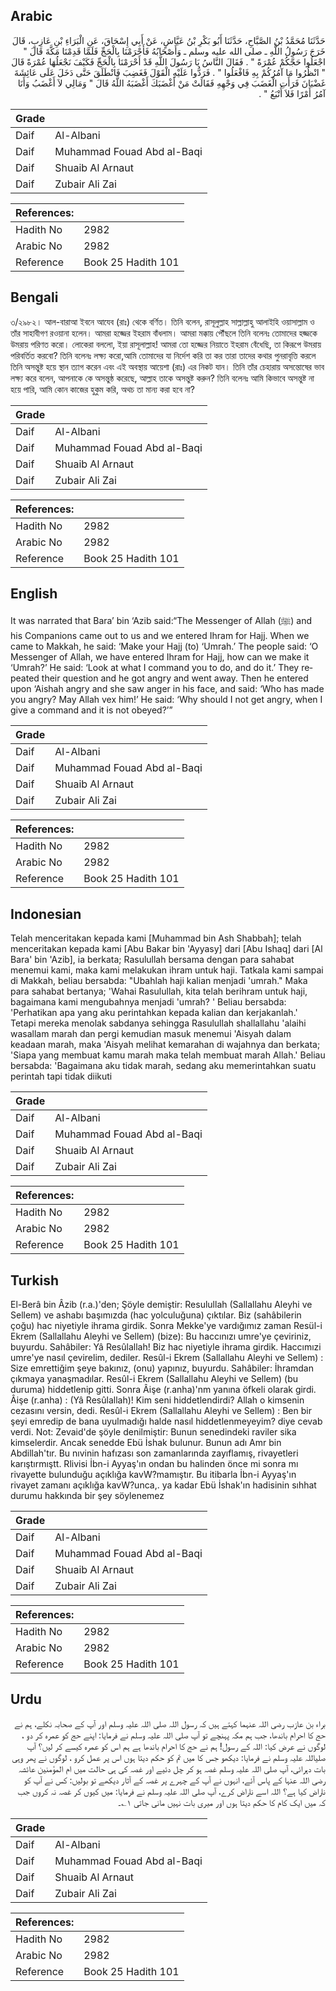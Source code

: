 ## Arabic


<div dir="rtl" lang="ar" style={{fontSize:'larger',backgroundColor:'#f8f9fa',padding:20}}>
حَدَّثَنَا مُحَمَّدُ بْنُ الصَّبَّاحِ، حَدَّثَنَا أَبُو بَكْرِ بْنُ عَيَّاشٍ، عَنْ أَبِي إِسْحَاقَ، عَنِ الْبَرَاءِ بْنِ عَازِبٍ، قَالَ خَرَجَ رَسُولُ اللَّهِ ـ صلى الله عليه وسلم ـ وَأَصْحَابُهُ فَأَحْرَمْنَا بِالْحَجِّ فَلَمَّا قَدِمْنَا مَكَّةَ قَالَ ‏"‏ اجْعَلُوا حَجَّكُمْ عُمْرَةً ‏"‏ ‏.‏ فَقَالَ النَّاسُ يَا رَسُولَ اللَّهِ قَدْ أَحْرَمْنَا بِالْحَجِّ فَكَيْفَ نَجْعَلُهَا عُمْرَةً قَالَ ‏"‏ انْظُرُوا مَا آمُرُكُمْ بِهِ فَافْعَلُوا ‏"‏ ‏.‏ فَرَدُّوا عَلَيْهِ الْقَوْلَ فَغَضِبَ فَانْطَلَقَ حَتَّى دَخَلَ عَلَى عَائِشَةَ غَضْبَانَ فَرَأَتِ الْغَضَبَ فِي وَجْهِهِ فَقَالَتْ مَنْ أَغْضَبَكَ أَغْضَبَهُ اللَّهُ قَالَ ‏"‏ وَمَالِي لاَ أَغْضَبُ وَأَنَا آمُرُ أَمْرًا فَلاَ أُتْبَعُ ‏"‏ ‏.‏
</div>
<div style={{backgroundColor:'#f8f9fa',padding:20, marginBottom: 10}}><table> <thead> <tr> <th>Grade</th> <th></th> </tr> </thead> <tbody> <tr><td>Daif</td><td>Al-Albani</td></tr><tr><td>Daif</td><td>Muhammad Fouad Abd al-Baqi</td></tr><tr><td>Daif</td><td>Shuaib Al Arnaut</td></tr><tr><td>Daif</td><td>Zubair Ali Zai</td></tr></tbody></table><table> <thead> <tr> <th>References:</th> <th></th> </tr> </thead> <tbody><tr><td>Hadith No</td><td>2982</td></tr><tr><td>Arabic No</td><td>2982</td></tr><tr><td>Reference</td><td>Book 25 Hadith 101</td></tr></tbody></table></div>

## Bengali


<div dir="ltr" lang="bn" style={{fontSize:'larger',backgroundColor:'#f8f9fa',padding:20}}>
৩/২৯৮২। আল-বারাআ ইবনে আযেব (রাঃ) থেকে বর্ণিত। তিনি বলেন, রাসূলুল্লাহ সাল্লাল্লাহু আলাইহি ওয়াসাল্লাম ও তাঁর সাহাবীগণ রওয়ানা হলেন। আমরা হজ্জের ইহরাম বাঁধলাম। আমরা মক্কায় পৌঁছলে তিনি বলেনঃ তোমাদের হজ্জকে উমরায় পরিণত করো। লোকেরা বললো, ইয়া রাসূলাল্লাহ! আমরা তো হজ্জের নিয়াতে ইহরাম বেঁধেছি, তা কিরূপে উমরায় পরিবর্তিত করবো? তিনি বলেনঃ লক্ষ্য করো,আমি তোমাদের যা নির্দেশ করি তা কর তারা তাদের কথার পুনরাবৃত্তি করলে তিনি অসন্তুষ্ট হয়ে স্থান ত্যাগ করেন এবং এই অবস্থায় আয়েশা (রাঃ) এর নিকট যান। তিনি তাঁর চেহারায় অসন্তোষের ভাব লক্ষ্য করে বলেন, আপনাকে কে অসন্তুষ্ঠ করেছে, আল্লাহ তাকে অসন্তুষ্ট করুন? তিনি বলেনঃ আমি কিভাবে অসন্তুষ্ট না হয়ে পারি, আমি কোন কাজের হুকুম করি, অথচ তা মান্য করা হবে না?
</div>
<div style={{backgroundColor:'#f8f9fa',padding:20, marginBottom: 10}}><table> <thead> <tr> <th>Grade</th> <th></th> </tr> </thead> <tbody> <tr><td>Daif</td><td>Al-Albani</td></tr><tr><td>Daif</td><td>Muhammad Fouad Abd al-Baqi</td></tr><tr><td>Daif</td><td>Shuaib Al Arnaut</td></tr><tr><td>Daif</td><td>Zubair Ali Zai</td></tr></tbody></table><table> <thead> <tr> <th>References:</th> <th></th> </tr> </thead> <tbody><tr><td>Hadith No</td><td>2982</td></tr><tr><td>Arabic No</td><td>2982</td></tr><tr><td>Reference</td><td>Book 25 Hadith 101</td></tr></tbody></table></div>

## English


<div dir="ltr" lang="en" style={{fontSize:'larger',backgroundColor:'#f8f9fa',padding:20}}>
It was narrated that Bara’ bin ‘Azib said:“The Messenger of Allah (ﷺ) and his Companions came out to us and we entered Ihram for Hajj. When we came to Makkah, he said: ‘Make your Hajj (to) ‘Umrah.’ The people said: ‘O Messenger of Allah, we have entered Ihram for Hajj, how can we make it ‘Umrah?’ He said: ‘Look at what I command you to do, and do it.’ They repeated their question and he got angry and went away. Then he entered upon ‘Aishah angry and she saw anger in his face, and said: ‘Who has made you angry? May Allah vex him!’ He said: ‘Why should I not get angry, when I give a command and it is not obeyed?’”
</div>
<div style={{backgroundColor:'#f8f9fa',padding:20, marginBottom: 10}}><table> <thead> <tr> <th>Grade</th> <th></th> </tr> </thead> <tbody> <tr><td>Daif</td><td>Al-Albani</td></tr><tr><td>Daif</td><td>Muhammad Fouad Abd al-Baqi</td></tr><tr><td>Daif</td><td>Shuaib Al Arnaut</td></tr><tr><td>Daif</td><td>Zubair Ali Zai</td></tr></tbody></table><table> <thead> <tr> <th>References:</th> <th></th> </tr> </thead> <tbody><tr><td>Hadith No</td><td>2982</td></tr><tr><td>Arabic No</td><td>2982</td></tr><tr><td>Reference</td><td>Book 25 Hadith 101</td></tr></tbody></table></div>

## Indonesian


<div dir="ltr" lang="id" style={{fontSize:'larger',backgroundColor:'#f8f9fa',padding:20}}>
Telah menceritakan kepada kami [Muhammad bin Ash Shabbah]; telah menceritakan kepada kami [Abu Bakar bin 'Ayyasy] dari [Abu Ishaq] dari [Al Bara' bin 'Azib], ia berkata; Rasulullah bersama dengan para sahabat menemui kami, maka kami melakukan ihram untuk haji. Tatkala kami sampai di Makkah, beliau bersabda: "Ubahlah haji kalian menjadi 'umrah." Maka para sahabat bertanya; 'Wahai Rasulullah, kita telah berihram untuk haji, bagaimana kami mengubahnya menjadi 'umrah? ' Beliau bersabda: 'Perhatikan apa yang aku perintahkan kepada kalian dan kerjakanlah.' Tetapi mereka menolak sabdanya sehingga Rasulullah shallallahu 'alaihi wasallam marah dan pergi kemudian masuk menemui 'Aisyah dalam keadaan marah, maka 'Aisyah melihat kemarahan di wajahnya dan berkata; 'Siapa yang membuat kamu marah maka telah membuat marah Allah.' Beliau bersabda: 'Bagaimana aku tidak marah, sedang aku memerintahkan suatu perintah tapi tidak diikuti
</div>
<div style={{backgroundColor:'#f8f9fa',padding:20, marginBottom: 10}}><table> <thead> <tr> <th>Grade</th> <th></th> </tr> </thead> <tbody> <tr><td>Daif</td><td>Al-Albani</td></tr><tr><td>Daif</td><td>Muhammad Fouad Abd al-Baqi</td></tr><tr><td>Daif</td><td>Shuaib Al Arnaut</td></tr><tr><td>Daif</td><td>Zubair Ali Zai</td></tr></tbody></table><table> <thead> <tr> <th>References:</th> <th></th> </tr> </thead> <tbody><tr><td>Hadith No</td><td>2982</td></tr><tr><td>Arabic No</td><td>2982</td></tr><tr><td>Reference</td><td>Book 25 Hadith 101</td></tr></tbody></table></div>

## Turkish


<div dir="ltr" lang="tr" style={{fontSize:'larger',backgroundColor:'#f8f9fa',padding:20}}>
El-Berâ bin Âzib (r.a.)'den; Şöyle demiştir: Resulullah (Sallallahu Aleyhi ve Sellem) ve ashabı başımızda (hac yolculuğuna) çıktılar. Biz (sahâbilerin çoğu) hac niyetiyle ihrama girdik. Sonra Mekke'ye vardığımız zaman Resül-i Ekrem (Sallallahu Aleyhi ve Sellem) (bize): Bu haccınızı umre'ye çeviriniz, buyurdu. Sahâbiler: Yâ Resûlallah! Biz hac niyetiyle ihrama girdik. Haccımızi umre'ye nasıl çevirelim, dediler. Resûl-i Ekrem (Sallallahu Aleyhi ve Sellem) : Size emrettiğim şeye bakınız, (onu) yapınız, buyurdu. Sahâbiler: İhramdan çıkmaya yanaşmadılar. Resûl-i Ekrem (Sallallahu Aleyhi ve Sellem) (bu duruma) hiddetlenip gitti. Sonra Âişe (r.anha)'nm yanına öfkeli olarak girdi. Âişe (r.anha) : (Yâ Resûlallah)! Kim seni hiddetlendirdi? Allah o kimsenin cezasını versin, dedi. Resûl-i Ekrem (Sallallahu Aleyhi ve Sellem) : Ben bir şeyi emredip de bana uyulmadığı halde nasıl hiddetlenmeyeyim? diye cevab verdi. Not: Zevaid'de şöyle denilmiştir: Bunun senedindeki raviler sika kimselerdir. Ancak senedde Ebü İshak bulunur. Bunun adı Amr bin Abdillah'tır. Bu nıvinin hafızası son zamanlarında zayıflamış, rivayetleri karıştırmıştt. Rlivisi İbn-i Ayyaş'ın ondan bu halinden önce mi sonra mı rivayette bulunduğu açıklığa kavW?mamıştır. Bu itibarla İbn-i Ayyaş'ın rivayet zamanı açıklığa kavW?unca,. ya kadar Ebü İshak'ın hadisinin sıhhat durumu hakkında bir şey söylenemez
</div>
<div style={{backgroundColor:'#f8f9fa',padding:20, marginBottom: 10}}><table> <thead> <tr> <th>Grade</th> <th></th> </tr> </thead> <tbody> <tr><td>Daif</td><td>Al-Albani</td></tr><tr><td>Daif</td><td>Muhammad Fouad Abd al-Baqi</td></tr><tr><td>Daif</td><td>Shuaib Al Arnaut</td></tr><tr><td>Daif</td><td>Zubair Ali Zai</td></tr></tbody></table><table> <thead> <tr> <th>References:</th> <th></th> </tr> </thead> <tbody><tr><td>Hadith No</td><td>2982</td></tr><tr><td>Arabic No</td><td>2982</td></tr><tr><td>Reference</td><td>Book 25 Hadith 101</td></tr></tbody></table></div>

## Urdu


<div dir="rtl" lang="ur" style={{fontSize:'larger',backgroundColor:'#f8f9fa',padding:20}}>
براء بن عازب رضی اللہ عنہما کہتے ہیں کہ رسول اللہ صلی اللہ علیہ وسلم اور آپ کے صحابہ نکلے، ہم نے حج کا احرام باندھا، جب ہم مکہ پہنچے تو آپ صلی اللہ علیہ وسلم نے فرمایا: اپنے حج کو عمرہ کر دو ، لوگوں نے عرض کیا: اللہ کے رسول! ہم نے حج کا احرام باندھا ہے ہم اس کو عمرہ کیسے کر لیں؟ آپ صلیاللہ علیہ وسلم نے فرمایا: دیکھو جس کا میں تم کو حکم دیتا ہوں اس پر عمل کرو ، لوگوں نے پھر وہی بات دہرائی، آپ صلی اللہ علیہ وسلم غصہ ہو کر چل دئیے اور غصہ کی ہی حالت میں ام المؤمنین عائشہ رضی اللہ عنہا کے پاس آئے، انہوں نے آپ کے چہرے پر غصہ کے آثار دیکھے تو بولیں: کس نے آپ کو ناراض کیا ہے؟ اللہ اسے ناراض کرے، آپ صلی اللہ علیہ وسلم نے فرمایا: میں کیوں کر غصہ نہ کروں جب کہ میں ایک کام کا حکم دیتا ہوں اور میری بات نہیں مانی جاتی ۱؎۔
</div>
<div style={{backgroundColor:'#f8f9fa',padding:20, marginBottom: 10}}><table> <thead> <tr> <th>Grade</th> <th></th> </tr> </thead> <tbody> <tr><td>Daif</td><td>Al-Albani</td></tr><tr><td>Daif</td><td>Muhammad Fouad Abd al-Baqi</td></tr><tr><td>Daif</td><td>Shuaib Al Arnaut</td></tr><tr><td>Daif</td><td>Zubair Ali Zai</td></tr></tbody></table><table> <thead> <tr> <th>References:</th> <th></th> </tr> </thead> <tbody><tr><td>Hadith No</td><td>2982</td></tr><tr><td>Arabic No</td><td>2982</td></tr><tr><td>Reference</td><td>Book 25 Hadith 101</td></tr></tbody></table></div>